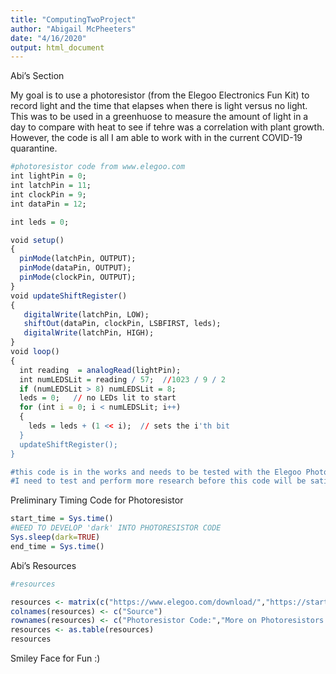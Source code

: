 ```yaml
---
title: "ComputingTwoProject"
author: "Abigail McPheeters"
date: "4/16/2020"
output: html_document
---
```





Abi's Section 

My goal is to use a photoresistor (from the Elegoo Electronics Fun Kit) to record light and the time that elapses when there is light versus no light. This was to be used in a greenhuose to measure the amount of light in a day to compare with heat to see if tehre was a correlation with plant growth. However, the code is all I am able to work with in the current COVID-19 quarantine. 

```r
#photoresistor code from www.elegoo.com 
int lightPin = 0;
int latchPin = 11;
int clockPin = 9;
int dataPin = 12;

int leds = 0;

void setup() 
{ 
  pinMode(latchPin, OUTPUT);
  pinMode(dataPin, OUTPUT);  
  pinMode(clockPin, OUTPUT);
}
void updateShiftRegister()
{
   digitalWrite(latchPin, LOW);
   shiftOut(dataPin, clockPin, LSBFIRST, leds);
   digitalWrite(latchPin, HIGH);
}
void loop() 
{
  int reading  = analogRead(lightPin);
  int numLEDSLit = reading / 57;  //1023 / 9 / 2
  if (numLEDSLit > 8) numLEDSLit = 8;
  leds = 0;   // no LEDs lit to start
  for (int i = 0; i < numLEDSLit; i++)
  {
    leds = leds + (1 << i);  // sets the i'th bit
  }
  updateShiftRegister();
}

#this code is in the works and needs to be tested with the Elegoo Photoresistor before alterations. It may only be compatible with a Raspberry Pi or Arduino set up.
#I need to test and perform more research before this code will be satisfactory.
```

Preliminary Timing Code for Photoresistor
```r
start_time = Sys.time()
#NEED TO DEVELOP 'dark' INTO PHOTORESISTOR CODE
Sys.sleep(dark=TRUE)
end_time = Sys.time()
```

Abi's Resources
```r
#resources

resources <- matrix(c("https://www.elegoo.com/download/","https://startingelectronics.org/tutorials/arduino/modules/photo-resistor/","https://www.r-bloggers.com/timing-in-r/","https://www.cyclismo.org/tutorial/R/tables.html","TA0010 Arduino Uno Projects.pdf"),ncol=1,byrow=TRUE)
colnames(resources) <- c("Source")
rownames(resources) <- c("Photoresistor Code:","More on Photoresistors:","Timing Coding:","Table Code:","Arduino Resource:")
resources <- as.table(resources)
resources
```
Smiley Face for Fun :)
